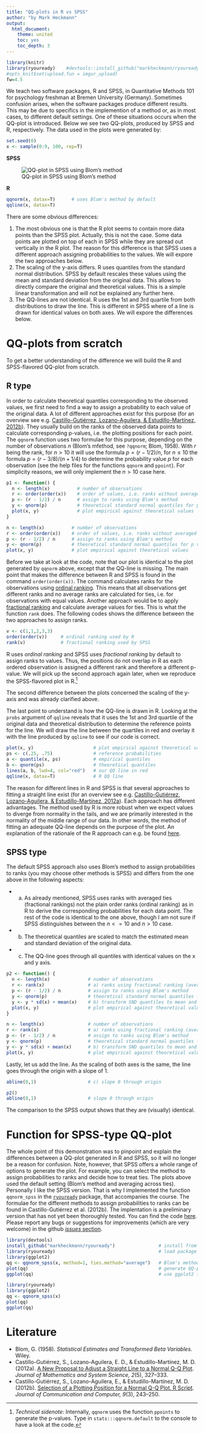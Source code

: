 ```yaml
---
title: "QQ-plots in R vs SPSS"
author: "by Mark Heckmann"
output:
  html_document:
    theme: united
    toc: yes
    toc_depth: 3
---
```


```r
library(knitr)
library(ryouready)    #devtools::install_github("markheckmann/ryouready")
#opts_knit$set(upload.fun = imgur_upload)
fw=4.5
```

We teach two software packages, R and SPSS, in Quantitative Methods 101 for psychology freshman at Bremen University (Germany). Sometimes confusion arises, when the software packages produce different results. This may be due to specifics in the implemention of a method or, as in most cases, to different default settings. One of these situations occurs when the QQ-plot is introduced. Below we see two QQ-plots, produced by SPSS and R, respectively. The data used in the plots were generated by:

```r
set.seed(0)
x <- sample(0:9, 100, rep=T)    
```

**SPSS**

![QQ-plot in SPSS using Blom's method](http://i.imgur.com/hvjAclE.png)

**R**

```r
qqnorm(x, datax=T)      # uses Blom's method by default
qqline(x, datax=T)
```

There are some obvious differences:

1. The most obvious one is that the R plot seems to contain more data points than the SPSS plot. Actually, this is not the case. Some data points are plotted on top of each in SPSS while they are spread out vertically in the R plot. The reason for this difference is that SPSS uses a different approach assigning probabilities to the values. We will expore the two approaches below.
2. The scaling of the y-axis differs. R uses quantiles from the standard normal distribution. SPSS by default rescales these values using the mean and standard deviation from the original data. This allows to directly compare the original and theoretical values. This is a simple linear transformation and will not be explained any further here.
3. The QQ-lines are not identical. R uses the 1st and 3rd quartile from both distributions to draw the line. This is different in SPSS where of a line is drawn for identical values on both axes. We will expore the differences below.


# QQ-plots from scratch

To get a better understanding of the difference we will build the R and SPSS-flavored QQ-plot from scratch.

## R type 

In order to calculate theoretical quantiles corresponding to the observed values, we first need to find a way to assign a probability to each value of the original data. A lot of different approaches exist for this purpose (for an overview see e.g. [Castillo-Gutiérrez, Lozano-Aguilera, & Estudillo-Martínez, 2012b](http://davidpublishing.org/show.html?4874)). They usually build on the ranks of the observed data points to calculate corresponding p-values, i.e. the plotting positions for each point. The `qqnorm` function uses two formulae for this purpose, depending on the number of observations $n$ (Blom's mfethod, see `?qqnorm`; Blom, 1958). With $r$ being the rank, for $n > 10$ it will use the formula $p = (r - 1/2) / n$, for $n \leq 10$ the formula $p = (r - 3/8) / (n + 1/4)$ to determine the probability value $p$ for each observation (see the help files for the functions `qqnorm` and `ppoint`). For simplicity reasons, we will only implement the $n > 10$ case here.

```r
p1 <- function() {
  n <- length(x)          # number of observations
  r <- order(order(x))    # order of values, i.e. ranks without averaged ties
  p <- (r - 1/2) / n      # assign to ranks using Blom's method
  y <- qnorm(p)           # theoretical standard normal quantiles for p values
  plot(x, y)              # plot empirical against theoretical values
}
```  

```r
n <- length(x)          # number of observations
r <- order(order(x))    # order of values, i.e. ranks without averaged ties
p <- (r - 1/2) / n      # assign to ranks using Blom's method
y <- qnorm(p)           # theoretical standard normal quantiles for p values
plot(x, y)              # plot empirical against theoretical values
```

Before we take at look at the code, note that our plot is identical to the plot generated by `qqnorm` above, except that the QQ-line is missing. The main point that makes the difference between R and SPSS is found in the command `order(order(x))`. The command calculates ranks for the observations using [ordinal ranking](http://en.wikipedia.org/wiki/Ranking). This means that all observations get different ranks and no average ranks are calculated for ties, i.e. for observations with equal values. Another approach would be to apply [fractional ranking](http://en.wikipedia.org/wiki/Ranking) and calculate average values for ties. This is what the function `rank` does. The following codes shows the difference between the two approaches to assign ranks. 

```r
v <- c(1,1,2,3,3)
order(order(v))     # ordinal ranking used by R
rank(v)             # fractional ranking used by SPSS
```

R uses *ordinal ranking* and SPSS uses *fractional ranking* by default to assign ranks to values. Thus, the positions do not overlap in R as each ordered observation is assigned a different rank and therefore a different p-value. We will pick up the second approach again later, when we reproduce the SPSS-flavored plot in R.[^1]

The second difference between the plots concerned the scaling of the y-axis and was already clarified above. 

The last point to understand is how the QQ-line is drawn in R. Looking at the `probs` argument of `qqline` reveals that it uses the 1st and 3rd quartile of the original data and theoretical distribution to determine the reference points for the line. We will draw the line between the quartiles in red and overlay it with the line produced by `qqline` to see if our code is correct.

```r
plot(x, y)                      # plot empirical against theoretical values
ps <- c(.25, .75)               # reference probabilities
a <- quantile(x, ps)            # empirical quantiles
b <- qnorm(ps)                  # theoretical quantiles
lines(a, b, lwd=4, col="red")   # our QQ line in red
qqline(x, datax=T)              # R QQ line
```

The reason for different lines in R and SPSS is that several approaches to fitting a straight line exist (for an overview see e.g. [Castillo-Gutiérrez, Lozano-Aguilera, & Estudillo-Martínez, 2012a](http://davidpublishing.org/show.html?8305)). Each approach has different advantages. The method used by R is more robust when we expect values to diverge from normality in the tails, and we are primarily interested in the normality of the middle range of our data. In other words, the method of fitting an adequate QQ-line depends on the purpose of the plot. An explanation of the rationale of the R approach can e.g. be found [here](http://stats.stackexchange.com/questions/22258/what-is-the-use-of-the-line-produced-by-qqline-in-r). 


## SPSS type

The default SPSS approach also uses Blom's method to assign probabilities to ranks (you may choose other methods is SPSS) and differs from the one above in the following aspects:

* a) As already mentioned, SPSS uses ranks with averaged ties (fractional rankings) not the plain order ranks (ordinal ranking) as in R to derive the corresponding probabilities for each data point. The rest of the code is identical to the one above, though I am not sure if SPSS distinguishes between the $n <= 10$ and $n > 10$ case.
* b) The theoretical quantiles are scaled to match the estimated mean and standard deviation of the original data.
* c) The QQ-line goes through all quantiles with identical values on the x and y axis.

```r
p2 <- function() {
  n <- length(x)              # number of observations
  r <- rank(x)                # a) ranks using fractional ranking (averaging ties)
  p <- (r - 1/2) / n          # assign to ranks using Blom's method
  y <- qnorm(p)               # theoretical standard normal quantiles for p values
  y <- y * sd(x) + mean(x)    # b) transform SND quantiles to mean and sd from original data
  plot(x, y)                  # plot empirical against theoretical values
}
```

```r
n <- length(x)                # number of observations
r <- rank(x)                  # a) ranks using fractional ranking (averaging ties)
p <- (r - 1/2) / n            # assign to ranks using Blom's method
y <- qnorm(p)                 # theoretical standard normal quantiles for p values
y <- y * sd(x) + mean(x)      # b) transform SND quantiles to mean and sd from original data
plot(x, y)                    # plot empirical against theoretical values
```

Lastly, let us add the line. As the scaling of both axes is the same, the line goes through the origin with a slope of $1$.

```r
abline(0,1)                   # c) slope 0 through origin
```

```r
p2()
abline(0,1)                   # slope 0 through origin
```

The comparison to the SPSS output shows that they are (visually) identical.


# Function for SPSS-type QQ-plot

The whole point of this demonstration was to pinpoint and explain the differences between a QQ-plot generated in R and SPSS, so it will no longer be a reason for confusion. Note, however, that SPSS offers a whole range of options to generate the plot. For example, you can select the method to assign probabilities to ranks and decide how to treat ties. The plots above used the default setting (Blom's method and averaging across ties). Personally I like the SPSS version. That is why I implemented the function `qqnorm_spss` in the [`ryouready`](https://github.com/markheckmann/ryouready/) package, that accompanies the course. The formulae for the different methods to assign probabilities to ranks can be found in Castillo-Gutiérrez et al. (2012b). The implentation is a preliminary version that has not yet been thoroughly tested. You can find the code [here](https://github.com/markheckmann/ryouready/blob/master/R/qq-plot.R). Please report any bugs or suggestions for improvements (which are very welcome) in the github [*issues* section](https://github.com/markheckmann/ryouready/issues).

```r
library(devtools) 
install_github("markheckmann/ryouready")                # install from github repo
library(ryouready)                                      # load package
library(ggplot2)
qq <- qqnorm_spss(x, method=1, ties.method="average")   # Blom's method with averaged ties
plot(qq)                                                # generate QQ-plot
ggplot(qq)                                              # use ggplot2 to generate QQ-plot
```

```r
library(ryouready)
library(ggplot2)
qq <- qqnorm_spss(x)
plot(qq)
ggplot(qq)
```

# Literature

* Blom, G. (1958). *Statistical Estimates and Transformed Beta Variables*. Wiley.
* Castillo-Gutiérrez, S., Lozano-Aguilera, E. D., & Estudillo-Martínez, M. D. (2012a). [A New Proposal to Adjust a Straight Line to a Normal Q-Q Plot](http://davidpublishing.org/show.html?8305). *Journal of Mathematics and System Science, 2*(5), 327–333.
* Castillo-Gutiérrez, S., Lozano-Aguilera, E., & Estudillo-Martínez, M. D. (2012b). [Selection of a Plotting Position for a Normal Q-Q Plot. R Script](http://davidpublishing.org/show.html?4874). *Journal of Communication and Computer, 9*(3), 243–250.



[^1]: *Technical sidenote*: Internally, `qqnorm` uses the function `ppoints` to generate the p-values. Type in `stats:::qqnorm.default` to the console to have a look at the code.

